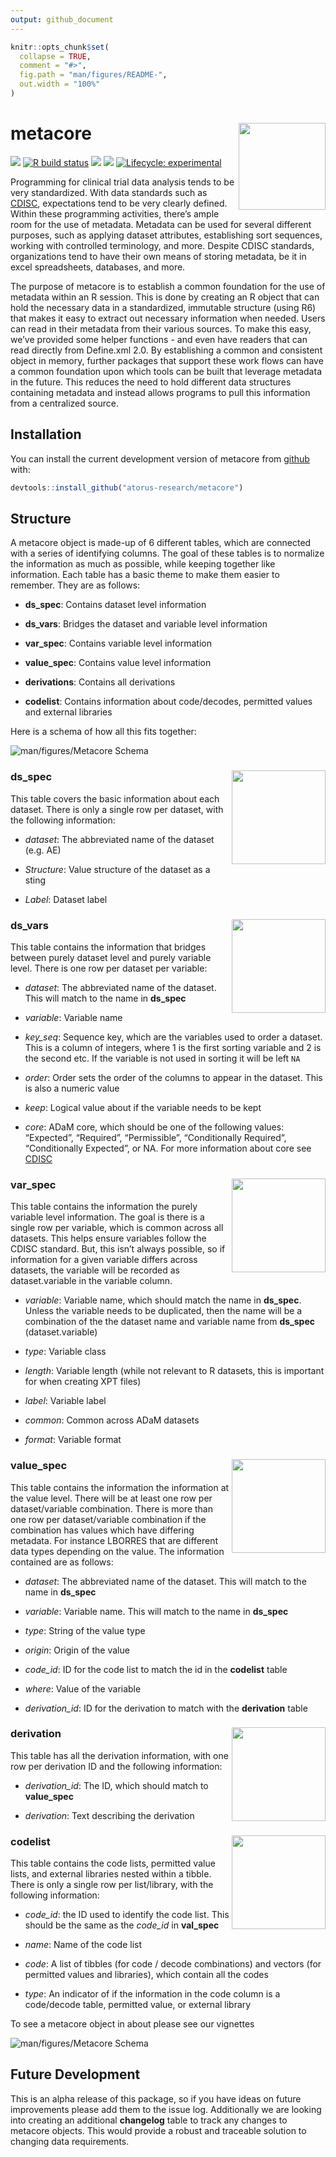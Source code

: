 ```yaml
---
output: github_document
---
```


<!-- README.md is generated from README.Rmd. Please edit that file -->

```r
knitr::opts_chunk$set(
  collapse = TRUE,
  comment = "#>",
  fig.path = "man/figures/README-",
  out.width = "100%"
)
```

# metacore <a href='https://github.com/atorus-research/metacore'><img src="man/figures/metacore.PNG" align="right" height="139"/></a>

<!-- badges: start -->
[<img src="https://img.shields.io/badge/Slack-RValidationHub-blue?style=flat&logo=slack">](https://RValidationHub.slack.com)
[![R build status](https://github.com/atorus-research/metacore/workflows/R-CMD-check/badge.svg)](https://github.com/atorus-research/xportr/actions?workflow=R-CMD-check)
[<img src="https://img.shields.io/codecov/c/github/atorus-research/metacore">](https://codecov.io/gh/atorus-research/metacore)
[<img src="https://img.shields.io/badge/License-MIT-blue.svg">](https://github.com/atorus-research/metacore/blob/master/LICENSE)
[![Lifecycle: experimental](https://img.shields.io/badge/lifecycle-experimental-orange.svg)](https://lifecycle.r-lib.org/articles/stages.html#experimental-1)
<!-- badges: end -->

Programming for clinical trial data analysis tends to be very standardized. With data standards such as [CDISC](https://www.cdisc.org/), expectations tend to be very clearly defined. Within these programming activities, there's ample room for the use of metadata. Metadata can be used for several different purposes, such as applying dataset attributes, establishing sort sequences, working with controlled terminology, and more. Despite CDISC standards, organizations tend to have their own means of storing metadata, be it in excel spreadsheets, databases, and more.

The purpose of metacore is to establish a common foundation for the use of metadata within an R session. This is done by creating an R object that can hold the necessary data in a standardized, immutable structure (using R6) that makes it easy to extract out necessary information when needed. Users can read in their metadata from their various sources. To make this easy, we've provided some helper functions - and even have readers that can read directly from Define.xml 2.0. By establishing a common and consistent object in memory, further packages that support these work flows can have a common foundation upon which tools can be built that leverage metadata in the future. This reduces the need to hold different data structures containing metadata and instead allows programs to pull this information from a centralized source.

## Installation

You can install the current development version of metacore from [github](https://github.com/atorus-research/metacore) with:

``` r
devtools::install_github("atorus-research/metacore")
```

## Structure

A metacore object is made-up of 6 different tables, which are connected with a series of identifying columns. The goal of these tables is to normalize the information as much as possible, while keeping together like information. Each table has a basic theme to make them easier to remember. They are as follows:

-   **ds_spec**: Contains dataset level information

-   **ds_vars**: Bridges the dataset and variable level information

-   **var_spec**: Contains variable level information

-   **value_spec**: Contains value level information

-   **derivations**: Contains all derivations

-   **codelist**: Contains information about code/decodes, permitted values and external libraries

Here is a schema of how all this fits together:

![](man/figures/schema-colors.png "man/figures/Metacore Schema")

### ds_spec <img src="man/figures/labeled-ds_spec.png" align="right" height="150"/>

This table covers the basic information about each dataset. There is only a single row per dataset, with the following information:

-   *dataset*: The abbreviated name of the dataset (e.g. AE)

-   *Structure*: Value structure of the dataset as a sting

-   *Label*: Dataset label

### ds_vars <img src="man/figures/labeled-ds_vars.png" align="right" height="150"/>

This table contains the information that bridges between purely dataset level and purely variable level. There is one row per dataset per variable:

-   *dataset*: The abbreviated name of the dataset. This will match to the name in **ds_spec**

-   *variable*: Variable name

-   *key_seq*: Sequence key, which are the variables used to order a dataset. This is a column of integers, where 1 is the first sorting variable and 2 is the second etc. If the variable is not used in sorting it will be left `NA`

-   *order*: Order sets the order of the columns to appear in the dataset. This is also a numeric value

-   *keep*: Logical value about if the variable needs to be kept

-   *core*: ADaM core, which should be one of the following values: "Expected", "Required", "Permissible", "Conditionally Required", "Conditionally Expected", or NA. For more information about core see [CDISC](https://www.cdisc.org/standards/foundational/adam)

### var_spec <img src="man/figures/labeled-var_spec.png" align="right" height="150"/>

This table contains the information the purely variable level information. The goal is there is a single row per variable, which is common across all datasets. This helps ensure variables follow the CDISC standard. But, this isn't always possible, so if information for a given variable differs across datasets, the variable will be recorded as dataset.variable in the variable column.

-   *variable*: Variable name, which should match the name in **ds_spec**. Unless the variable needs to be duplicated, then the name will be a combination of the the dataset name and variable name from **ds_spec** (dataset.variable)

-   *type*: Variable class

-   *length*: Variable length (while not relevant to R datasets, this is important for when creating XPT files)

-   *label*: Variable label

-   *common*: Common across ADaM datasets

-   *format*: Variable format

### value_spec <img src="man/figures/labeled-value_spec.png" align="right" height="150"/>

This table contains the information the information at the value level. There will be at least one row per dataset/variable combination. There is more than one row per dataset/variable combination if the combination has values which have differing metadata. For instance LBORRES that are different data types depending on the value. The information contained are as follows:

-   *dataset*: The abbreviated name of the dataset. This will match to the name in **ds_spec**

-   *variable*: Variable name. This will match to the name in **ds_spec**

-   *type*: String of the value type

-   *origin*: Origin of the value

-   *code_id*: ID for the code list to match the id in the **codelist** table

-   *where*: Value of the variable

-   *derivation_id*: ID for the derivation to match with the **derivation** table

### derivation <img src="man/figures/labeled-derivation.png" align="right" height="150"/>

This table has all the derivation information, with one row per derivation ID and the following information:

-   *derivation_id*: The ID, which should match to **value_spec**

-   *derivation*: Text describing the derivation

### codelist <img src="man/figures/labeled-code_list.png" align="right" height="150"/>

This table contains the code lists, permitted value lists, and external libraries nested within a tibble. There is only a single row per list/library, with the following information:

-   *code_id*: the ID used to identify the code list. This should be the same as the *code_id* in **val_spec**

-   *name*: Name of the code list

-   *code*: A list of tibbles (for code / decode combinations) and vectors (for permitted values and libraries), which contain all the codes

-   *type*: An indicator of if the information in the code column is a code/decode table, permitted value, or external library

To see a metacore object in about please see our vignettes

![](man/figures/labeled-schema.png "man/figures/Metacore Schema")

## Future Development

This is an alpha release of this package, so if you have ideas on future improvements please add them to the issue log. Additionally we are looking into creating an additional **changelog** table to track any changes to metacore objects. This would provide a robust and traceable solution to changing data requirements.
